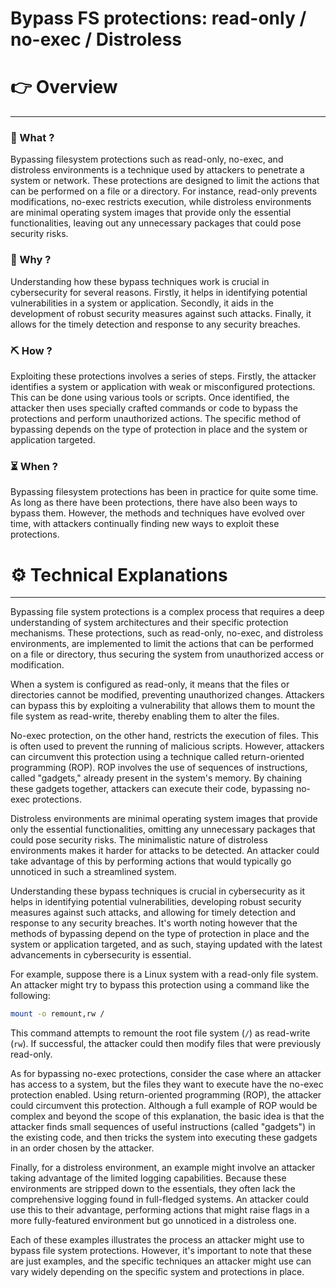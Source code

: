 # Bypass FS protections: read-only / no-exec / Distroless


# 👉 Overview

---

### 👀 What ?

Bypassing filesystem protections such as read-only, no-exec, and distroless environments is a technique used by attackers to penetrate a system or network. These protections are designed to limit the actions that can be performed on a file or a directory. For instance, read-only prevents modifications, no-exec restricts execution, while distroless environments are minimal operating system images that provide only the essential functionalities, leaving out any unnecessary packages that could pose security risks.


### 🧐 Why ?

Understanding how these bypass techniques work is crucial in cybersecurity for several reasons. Firstly, it helps in identifying potential vulnerabilities in a system or application. Secondly, it aids in the development of robust security measures against such attacks. Finally, it allows for the timely detection and response to any security breaches.


### ⛏️ How ?

Exploiting these protections involves a series of steps. Firstly, the attacker identifies a system or application with weak or misconfigured protections. This can be done using various tools or scripts. Once identified, the attacker then uses specially crafted commands or code to bypass the protections and perform unauthorized actions. The specific method of bypassing depends on the type of protection in place and the system or application targeted.


### ⏳ When ?

Bypassing filesystem protections has been in practice for quite some time. As long as there have been protections, there have also been ways to bypass them. However, the methods and techniques have evolved over time, with attackers continually finding new ways to exploit these protections.


# ⚙️ Technical Explanations

---

Bypassing file system protections is a complex process that requires a deep understanding of system architectures and their specific protection mechanisms. These protections, such as read-only, no-exec, and distroless environments, are implemented to limit the actions that can be performed on a file or directory, thus securing the system from unauthorized access or modification.

When a system is configured as read-only, it means that the files or directories cannot be modified, preventing unauthorized changes. Attackers can bypass this by exploiting a vulnerability that allows them to mount the file system as read-write, thereby enabling them to alter the files.

No-exec protection, on the other hand, restricts the execution of files. This is often used to prevent the running of malicious scripts. However, attackers can circumvent this protection using a technique called return-oriented programming (ROP). ROP involves the use of sequences of instructions, called "gadgets," already present in the system's memory. By chaining these gadgets together, attackers can execute their code, bypassing no-exec protections.

Distroless environments are minimal operating system images that provide only the essential functionalities, omitting any unnecessary packages that could pose security risks. The minimalistic nature of distroless environments makes it harder for attacks to be detected. An attacker could take advantage of this by performing actions that would typically go unnoticed in such a streamlined system.

Understanding these bypass techniques is crucial in cybersecurity as it helps in identifying potential vulnerabilities, developing robust security measures against such attacks, and allowing for timely detection and response to any security breaches. It's worth noting however that the methods of bypassing depend on the type of protection in place and the system or application targeted, and as such, staying updated with the latest advancements in cybersecurity is essential.

For example, suppose there is a Linux system with a read-only file system. An attacker might try to bypass this protection using a command like the following:

```bash
mount -o remount,rw /

```

This command attempts to remount the root file system (`/`) as read-write (`rw`). If successful, the attacker could then modify files that were previously read-only.

As for bypassing no-exec protections, consider the case where an attacker has access to a system, but the files they want to execute have the no-exec protection enabled. Using return-oriented programming (ROP), the attacker could circumvent this protection. Although a full example of ROP would be complex and beyond the scope of this explanation, the basic idea is that the attacker finds small sequences of useful instructions (called "gadgets") in the existing code, and then tricks the system into executing these gadgets in an order chosen by the attacker.

Finally, for a distroless environment, an example might involve an attacker taking advantage of the limited logging capabilities. Because these environments are stripped down to the essentials, they often lack the comprehensive logging found in full-fledged systems. An attacker could use this to their advantage, performing actions that might raise flags in a more fully-featured environment but go unnoticed in a distroless one.

Each of these examples illustrates the process an attacker might use to bypass file system protections. However, it's important to note that these are just examples, and the specific techniques an attacker might use can vary widely depending on the specific system and protections in place.
